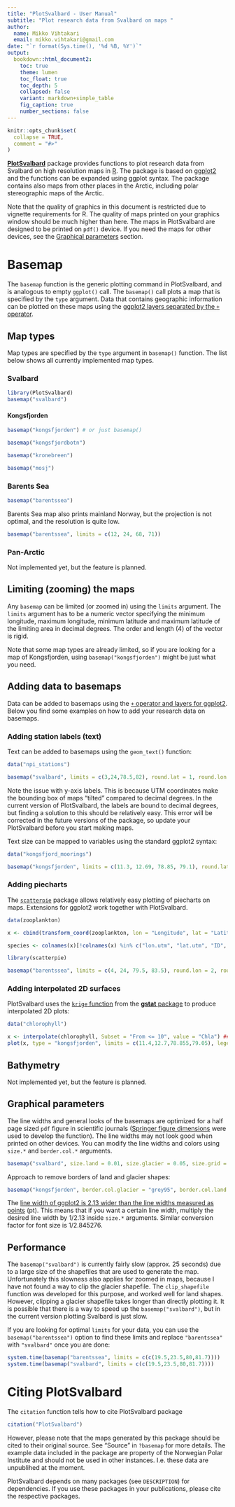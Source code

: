 ```yaml
---
title: "PlotSvalbard - User Manual"
subtitle: "Plot research data from Svalbard on maps "
author:
  name: Mikko Vihtakari
  email: mikko.vihtakari@gmail.com
date: "`r format(Sys.time(), '%d %B, %Y')`"
output:
  bookdown::html_document2:
    toc: true
    theme: lumen
    toc_float: true
    toc_depth: 5
    collapsed: false
    variant: markdown+simple_table
    fig_caption: true
    number_sections: false
---
```


<!-- --- -->
<!-- title: "PlotSvalbard - User Manual" -->
<!-- author: "Mikko Vihtakari" -->
<!-- date: "`r Sys.Date()`" -->
<!-- output: rmarkdown::html_vignette -->
<!-- vignette: > -->
<!--   %\VignetteIndexEntry{PlotSvalbard - User Manual} -->
<!--   %\VignetteEngine{knitr::rmarkdown} -->
<!--   %\VignetteEncoding{UTF-8} -->
<!-- --- -->

```r
knitr::opts_chunk$set(
  collapse = TRUE,
  comment = "#>"
)
```

[**PlotSvalbard**](https://github.com/MikkoVihtakari/PlotSvalbard) package provides functions to plot research data from Svalbard on high resolution maps in [R](https://www.r-project.org/). The package is based on [ggplot2](http://ggplot2.tidyverse.org/reference/) and the functions can be expanded using ggplot syntax. The package contains also maps from other places in the Arctic, including polar stereographic maps of the Arctic.

Note that the quality of graphics in this document is restricted due to vignette requirements for R. The quality of maps printed on your graphics window should be much higher than here. The maps in PlotSvalbard are designed to be printed on `pdf()` device. If you need the maps for other devices, see the [Graphical parameters](#par) section.

# Basemap

The `basemap` function is the generic plotting command in PlotSvalbard, and is analogous to empty `ggplot()` call. The `basemap()` call plots a map that is specified by the `type` argument. Data that contains geographic information can be plotted on these maps using the [ggplot2 layers separated by the `+` operator](http://ggplot2.tidyverse.org/reference/).

## Map types

Map types are specified by the `type` argument in `basemap()` function. The list below shows all currently implemented map types. 

### Svalbard

```r
library(PlotSvalbard)
basemap("svalbard")
```

#### Kongsfjorden

```r
basemap("kongsfjorden") # or just basemap()
```

```r
basemap("kongsfjordbotn")
```

```r
basemap("kronebreen")
```

```r
basemap("mosj")
```

### Barents Sea

```r
basemap("barentssea")
```

Barents Sea map also prints mainland Norway, but the projection is not optimal, and the resolution is quite low.

```r
basemap("barentssea", limits = c(12, 24, 68, 71))
```

### Pan-Arctic

Not implemented yet, but the feature is planned.

## Limiting (zooming) the maps

Any `basemap` can be limited (or zoomed in) using the `limits` argument. The `limits` argument has to be a numeric vector specifying the minimum longitude, maximum longitude, minimum latitude and maximum latitude of the limiting area in decimal degrees. The order and length (4) of the vector is rigid. 

Note that some map types are already limited, so if you are looking for a map of Kongsfjorden, using `basemap("kongsfjorden")` might be just what you need.

<!-- Alternatively a [`spatialPolygons`](https://www.rdocumentation.org/packages/sp/versions/1.2-5/topics/SpatialPolygons) (OR `spatialPolygonsDataFrame`) object can be placed inside the limits argument. This allows more flexible  -->

## Adding data to basemaps

Data can be added to basemaps using the [`+` operator and layers for ggplot2](http://ggplot2.tidyverse.org/reference/). Below you find some examples on how to add your research data on basemaps.

### Adding station labels (text)

Text can be added to basemaps using the `geom_text()` function:

```r
data("npi_stations")

basemap("svalbard", limits = c(3,24,78.5,82), round.lat = 1, round.lon = 2, border.col.land = "#a9750d", border.col.glacier = "grey95") + geom_text(data = npi_stations, aes(x = lon.utm, y = lat.utm, label = Station), color = "red", fontface = 2)
```

Note the issue with y-axis labels. This is because UTM coordinates make the bounding box of maps "tilted" compared to decimal degrees. In the current version of PlotSvalbard, the labels are bound to decimal degrees, but finding a solution to this should be relatively easy. This error will be corrected in the future versions of the package, so update your PlotSvalbard before you start making maps.  

Text size can be mapped to variables using the standard ggplot2 syntax:

```r
data("kongsfjord_moorings")

basemap("kongsfjorden", limits = c(11.3, 12.69, 78.85, 79.1), round.lat = 0.05, round.lon = 0.5) + geom_text(data = kongsfjord_moorings, aes(x = lon.utm, y = lat.utm, label = Mooring.name, color = Name), fontface = 2, size = 25.4/72.27*8) # font size = 8, see Graphical parameters

```


### Adding piecharts

The [`scatterpie`](https://cran.r-project.org/web/packages/scatterpie/index.html) package allows relatively easy plotting of piecharts on maps. Extensions for ggplot2 work together with PlotSvalbard.

```r
data(zooplankton)

x <- cbind(transform_coord(zooplankton, lon = "Longitude", lat = "Latitude"), zooplankton)

species <- colnames(x)[!colnames(x) %in% c("lon.utm", "lat.utm", "ID", "Longitude", "Latitude", "Total")]

library(scatterpie)

basemap("barentssea", limits = c(4, 24, 79.5, 83.5), round.lon = 2, round.lat = 1) + geom_scatterpie(aes(x = lon.utm, y = lat.utm, group = ID, r = 100*Total), data = x, cols = species, size = 0.1) + scale_fill_discrete(name = "Species", breaks = species, labels = parse(text = paste0("italic(" , sub("*\\.", "~", species), ")")))
```

### Adding interpolated 2D surfaces

PlotSvalbard uses the [`krige` function](https://www.rdocumentation.org/packages/gstat/versions/1.1-5/topics/krige) from the [**gstat** package](https://cran.r-project.org/web/packages/gstat/index.html) to produce interpolated 2D plots:

```r
data("chlorophyll")

x <- interpolate(chlorophyll, Subset = "From <= 10", value = "Chla") ## Interpolate
plot(x, type = "kongsfjorden", limits = c(11.4,12.7,78.855,79.05), legend.label = "Chlorophyll-a\n(mg/m3)") 

```


## Bathymetry

Not implemented yet, but the feature is planned.

## Graphical parameters {#par}

The line widths and general looks of the basemaps are optimized for a half page sized `pdf` figure in scientific journals ([Springer figure dimensions](http://www.springer.com/authors/manuscript+guidelines?SGWID=0-40162-6-795162-0) were used to develop the function). The line widths may not look good when printed on other devices. You can modify the line widths and colors using `size.*` and `border.col.*` arguments.

```r
basemap("svalbard", size.land = 0.01, size.glacier = 0.05, size.grid = 0.05, border.col.glacier = "#52bfe4", border.col.land = "#a9750d")
```

Approach to remove borders of land and glacier shapes:

```r
basemap("kongsfjorden", border.col.glacier = "grey95", border.col.land = "#eeeac4")
```

The [line width of ggplot2 is 2.13 wider than the line widths measured as points](https://stackoverflow.com/questions/47519624/how-is-the-line-width-size-defined-in-ggplot2/47521808#47521808) (pt). This means that if you want a certain line width, multiply the desired line width by $1/2.13$ inside `size.*` arguments. Similar conversion factor for font size is $1/2.845276$. 

## Performance

The `basemap("svalbard")` is currently fairly slow (approx. 25 seconds) due to a large size of the shapefiles that are used to generate the map. Unfortunately this slowness also applies for zoomed in maps, because I have not found a way to clip the glacier shapefile. The `clip_shapefile` function was developed for this purpose, and worked well for land shapes. However, clipping a glacier shapefile takes longer than directly plotting it. It is possible that there is a way to speed up the `basemap("svalbard")`, but in the current version plotting Svalbard is just slow. 

If you are looking for optimal `limits` for your data, you can use the `basemap("barentssea")`
option to find these limits and replace `"barentssea"` with `"svalbard"` once you are done:

```r
system.time(basemap("barentssea", limits = c(c(19.5,23.5,80,81.7))))
system.time(basemap("svalbard", limits = c(c(19.5,23.5,80,81.7))))
```

# Citing PlotSvalbard

The `citation` function tells how to cite PlotSvalbard package

```r
citation("PlotSvalbard")
```

However, please note that the maps generated by this package should be cited to their original source. See "Source" in `?basemap` for more details. The example data included in the package are property of the Norwegian Polar Institute and should not be used in other instances. I.e. these data are unpublihed at the moment.

PlotSvalbard depends on many packages (see `DESCRIPTION`) for dependencies. If you use these packages in your publications, please cite the respective packages.

<!-- # Stuff to be deleted -->

<!-- ## Styles -->

<!-- The `html_vignette` template includes a basic CSS theme. To override this theme you can specify your own CSS in the document metadata as follows: -->

<!--     output:  -->
<!--       rmarkdown::html_vignette: -->
<!--         css: mystyles.css -->

<!-- ## Figures -->

<!-- The figure sizes have been customised so that you can easily put two images side-by-side.  -->

<!-- ```{r, fig.show='hold'} -->
<!-- plot(1:10) -->
<!-- plot(10:1) -->
<!-- ``` -->

<!-- You can enable figure captions by `fig_caption: yes` in YAML: -->

<!--     output: -->
<!--       rmarkdown::html_vignette: -->
<!--         fig_caption: yes -->

<!-- Then you can use the chunk option `fig.cap = "Your figure caption."` in **knitr**. -->

<!-- ## More Examples -->

<!-- You can write math expressions, e.g. $Y = X\beta + \epsilon$, footnotes^[A footnote here.], and tables, e.g. using `knitr::kable()`. -->

<!-- ```{r, echo=FALSE, results='asis'} -->
<!-- knitr::kable(head(mtcars, 10)) -->
<!-- ``` -->

<!-- Also a quote using `>`: -->

<!-- > "He who gives up [code] safety for [code] speed deserves neither." -->
<!-- ([via](https://twitter.com/hadleywickham/status/504368538874703872)) -->
